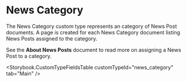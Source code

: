 

<Meta title="Document Types/News Category" />

# News Category

The News Category custom type represents an category of News Post documents. A
page is created for each News Category document listing News Posts assigned to
the category.

See the **About News Posts** document to read more on assigning a News Post to
a category.

<Storybook.CustomTypeFieldsTable customTypeId="news_category" tab="Main" />
